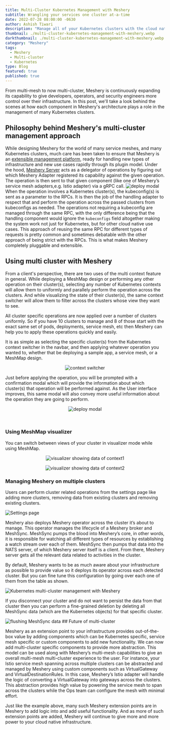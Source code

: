 ```yaml
---
title: Multi-Cluster Kubernetes Management with Meshery
subtitle: Wrangling your services one cluster at-a-time
date: 2022-07-28 08:00:00 -0630
author: Ashish Tiwari
description: "Manage all of your Kubernetes clusters with the cloud native management plane, Meshery. Learn how Meshery makes connecting, discovering, and configuring multiple clusters a breeze."
thumbnail: ./multi-cluster-kubernetes-management-with-meshery.webp
darkthumbnail: ./multi-cluster-kubernetes-management-with-meshery.webp
category: "Meshery"
tags:
  - Meshery
  - Multi-cluster
  - Kubernetes
type: Blog
featured: true
published: true
---
```





<BlogWrapper>

<div className="intro">
  <p>
    From multi-mesh to now multi-cluster, <Link to="/meshery">Meshery</Link> is
    continuously expanding its capability to give developers, operators, and
    security engineers more control over their infrastructure. In this post,
    we'll take a look behind the scenes at how each component in Meshery's
    architecture plays a role in the management of many Kubernetes clusters.
  </p>
</div>

## Philosophy behind Meshery's multi-cluster management approach

While designing Meshery for the world of many service meshes, and many Kubernetes clusters, much care has been taken to ensure that Meshery is an <a href="https://docs.meshery.io/extensibility">extensible management platform</a>, ready for handling new types of infrastructure and new use cases rapidly through its plugin model. Under the hood, <a href="https://docs.meshery.io">Meshery Server</a> acts as a delegator of operations by figuring out which Meshery Adapter registered its capability against the given operation. The operation is then sent to that given component (like one of Meshery’s service mesh adapters,e.g. Istio adapter) via a gRPC call. <img src={CoreArch} alt="deploy modal"  className="image-right" /> When the operation involves a Kubernetes cluster(s), the kubeconfig(s) is sent as a parameter to the RPCs. It is then the job of the handling adapter to respect that and perform the operation across the passed clusters from kubeconfigs as needed. The operations not requiring a kubeconfig are managed through the same RPC, with the only difference being that the handling component would ignore the `kubeconfigs` field altogether making the system work not just for Kubernetes, but for other cloud native use cases. This approach of reusing the same RPC for different types of requests is pretty common and sometimes debatable with the other approach of being strict with the RPCs. This is what makes Meshery completely pluggable and extensible.

## Using multi cluster with Meshery

From a client's perspective, there are two uses of the multi context feature in general. While deploying a <Link to="/meshmap">MeshMap</Link> design or performing any other operation on their cluster(s), selecting any number of Kubernetes contexts will allow them to uniformly and parallely perform the operation across the clusters. And while visualizing the state of their cluster(s), the same context switcher will allow them to filter across the clusters whose view they want to see.

All cluster specific operations are now applied over a number of clusters uniformly. So if you have 10 clusters to manage and 8 of those start with the exact same set of pods, deployments, service mesh, etc then <Link to="/meshery">Meshery</Link> can help you to apply these operations quickly and easily.

It is as simple as selecting the specific cluster(s) from the Kubernetes context switcher in the navbar, and then applying whatever operation you wanted to, whether that be deploying a sample app, a service mesh, or a <Link to="/meshmap">MeshMap</Link> design.

<p align="center">
  <img src={Switcher} alt="context switcher" className="image-center-shadow" />
</p>

Just before applying the operation, you will be prompted with a confirmation modal which will provide the information about which cluster(s) that operation will be performed against. As the User interface improves, this same modal will also convey more useful information about the operation they are going to perform.

<p align="center">
  <img src={Deploy} alt="deploy modal" className="image-center-shadow" />
</p>

<br />

### Using MeshMap visualizer

You can switch between views of your cluster in visualizer mode while using <Link to="/meshmap">MeshMap</Link>.

<p align="center">
  <img
    src={Cluster2}
    alt="visualizer showing data of context1"
    className="slides-right"
  />
</p>
<p align="center">
  <img
    src={Cluster1}
    alt="visualizer showing data of context2"
    className="slides-left"
  />
</p>

### Managing Meshery on multiple clusters

Users can perform cluster related operations from the settings page like adding more clusters, removing data from existing clusters and removing existing clusters.

<img src={Settings} alt="Settings page" className="slides-right" />

Meshery also deploys Meshery operator across the cluster it’s about to manage. This operator manages the lifecycle of a Meshery broker and MeshSync. MeshSync pumps the blood into Meshery’s core, in other words, it is responsible for watching all different types of resources by establishing a watch stream over each of them. MeshSync then pumps that data into the NATS server, of which Meshery server itself is a client. From there, Meshery server gets all the relevant data related to activities in the cluster.

By default, <Link to="/meshery">Meshery</Link> wants to be as much aware about your infrastructure as possible to provide value so it deploys its operator across each detected cluster. But you can fine tune this configuration by going over each one of them from the table as shown.

<img
  src={Cluster}
  alt="Kubernetes multi-cluster management with Meshery"
  className="image-center-shadow"
/>

If you disconnect your cluster and do not want to persist the data from that cluster then you can perform a fine-grained deletion by deleting all MeshSync data (which are the Kubernetes objects) for that specific cluster.

<img src={Flush} alt="flushing MeshSync data" className="image-center-shadow" />
## Future of multi-cluster

Meshery as an extension point to your infrastructure provides out-of-the-box value by adding components which can be Kubernetes specific, service mesh specific or custom components to add new functionality. We can now add multi-cluster specific components to provide more abstraction. This model can be used along with Meshery’s multi-mesh capabilities to give an overall multi-mesh multi-cluster experience to the user. For instance, your Istio service mesh spanning across multiple clusters can be abstracted and managed by Meshery using custom components such as VirtualGateway and VirtualDestinationRules. In this case, Meshery’s Istio adapter will handle the logic of converting a VirtualGateway into gateways across the clusters. This abstraction provides high value by powering the service mesh to span across the clusters while the Ops team can configure the mesh with minimal effort.

Just like the example above, many such Meshery extension points are in Meshery to add logic into and add useful functionality. And as more of such extension points are added, Meshery will continue to give more and more power to your cloud native infrastructure.

</BlogWrapper>
